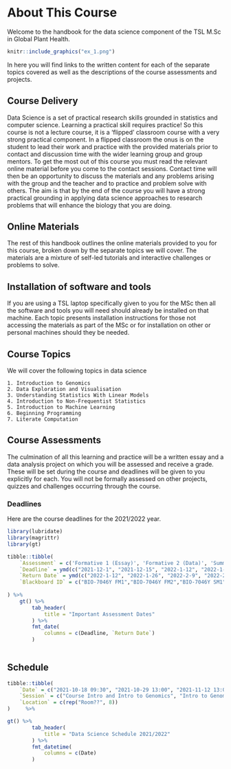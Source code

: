 # About This Course {.unnumbered}

Welcome to the handbook for the data science component of the TSL M.Sc in Global Plant Health. 

```r
knitr::include_graphics("ex_1.png")
```


In here you will find links to the written content for each of the separate topics covered as well as the descriptions of the course assessments and projects. 

## Course Delivery

Data Science is a set of practical research skills grounded in statistics and computer science. Learning a practical skill requires practice! So this course is not a lecture course, it is a 'flipped' classroom course with a very strong practical component. In a flipped classroom the onus is on the student to lead their work and practice with the provided materials prior to contact and discussion time with the wider learning group and group mentors. To get the most out of this course you must read the relevant online material before you come to the contact sessions. Contact time will then be an opportunity to discuss the materials and any problems arising with the group and the teacher and to practice and problem solve with others. The aim is that by the end of the course you will have a strong practical grounding in applying data science approaches to research problems that will enhance the biology that you are doing.  

## Online Materials

The rest of this handbook outlines the online materials provided to you for this course, broken down by the separate topics we will cover. The materials are a mixture of self-led tutorials and interactive challenges or problems to solve.    

## Installation of software and tools

If you are using a TSL laptop specifically given to you for the MSc then all the software and tools you will need should already be installed on that machine. Each topic presents installation instructions for those not accessing the materials as part of the MSc or for installation on other or personal machines should they be needed. 

## Course Topics

We will cover the following topics in data science

    1. Introduction to Genomics
    2. Data Exploration and Visualisation
    3. Understanding Statistics With Linear Models
    4. Introduction to Non-Frequentist Statistics
    5. Introduction to Machine Learning
    6. Beginning Programming
    7. Literate Computation

## Course Assessments

The culmination of all this learning and practice will be a written essay and a data analysis project on which you will be assessed and receive a grade. These will be set during the course and deadlines will be given to you explicitly for each. You will not be formally assessed on other projects, quizzes and challenges occurring through the course.

### Deadlines

Here are the course deadlines for the 2021/2022 year.

```r
library(lubridate)
library(magrittr)
library(gt)

tibble::tibble(
    `Assessment` = c('Formative 1 (Essay)', 'Formative 2 (Data)', 'Summative 1 (Essay)', 'Summative 2 (Essay)'),
    `Deadline` = ymd(c("2021-12-1", "2021-12-15", "2022-1-12", "2022-1-22")),
    `Return Date` = ymd(c("2022-1-12", "2022-1-26", "2022-2-9", "2022-2-22")),
    `Blackboard ID` = c("BIO-7046Y FM1","BIO-7046Y FM2","BIO-7046Y SM1","BIO-7046Y SM2")
    
) %>% 
    gt() %>% 
        tab_header(
            title = "Important Assessment Dates"
        ) %>% 
        fmt_date(
            columns = c(Deadline, `Return Date`)
        ) 
    

```

## Schedule

```r
tibble::tibble(
    `Date` = c("2021-10-18 09:30", "2021-10-29 13:00", "2021-11-12 13:00", "2021-11-19 13:00", "2021-11-26 13:00", "2021-12-10 13:00", "2022-1-7 13:00", "2022-1-21 13:00" ),
    `Session` = c("Course Intro and Intro to Genomics", "Intro to Genomics and Databases", "Data Exploration and Visualisation", "Understanding Statistics", "Literate Computation", "Beginning Programming", "Non-Frequentist Stats", "Machine Learning"),
    `Location` = c(rep("Room??", 8))
)     %>% 

gt() %>% 
        tab_header(
            title = "Data Science Schedule 2021/2022"
        ) %>% 
        fmt_datetime(
            columns = c(Date)
        ) 

```


